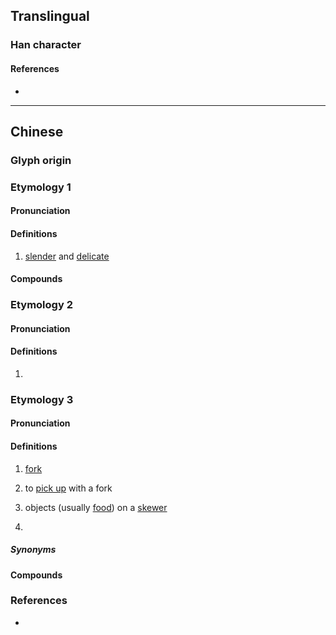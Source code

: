 {{character info}}
==Translingual==

===Han character===
{{Han char|rn=64|rad=手|as=17|sn=20|four=53050|canj=QOIM|ids=⿰扌韱}}

====References====
* {{Han ref|kx=0462.500|dkj=12979|dj=0812.090|hdz=31984.150|uh=6515|ud=25877|bh=F44D|bd=62541}}

----

==Chinese==

===Glyph origin===
{{Han etym}}

===Etymology 1===
{{zh-forms}}

====Pronunciation====
{{zh-pron
|m=xiān
|c=saam1,cim1
|mc=y
|oc=y
|cat=
}}

====Definitions====
{{zh-hanzi}}

# {{lb|zh|of the hand}} [[slender]] and [[delicate]]
#: {{zh-alt-inline|纖|孅|摻}}

====Compounds====
{{zh-der|攕攕}}

===Etymology 2===
{{zh-forms}}

====Pronunciation====
{{zh-pron
|m=jiān
|mc=
|oc=
|cat=
}}

====Definitions====
{{zh-hanzi}}

# {{rfdef|zh}}

===Etymology 3===
{{zh-forms|alt=鋟}}

====Pronunciation====
{{zh-pron
|mn=xm,zz,tw:chhiám/qz:chhiàm
|cat=n,v,cls
}}

====Definitions====
{{zh-hanzi}}

# {{lb|zh|Hokkien}} [[fork]]
# {{lb|zh|Hokkien}} to [[pick up]] with a fork
# {{lb|zh|Xiamen|Zhangzhou|&|Taiwanese Hokkien}} objects (usually [[food]]) on a [[skewer]]
# {{lb|zh|Xiamen|Zhangzhou|&|Taiwanese Hokkien}} {{zh-classifier|objects in a string, on a skewer, etc}}

=====Synonyms=====
{{zh-dial|叉子}}

====Compounds====
{{zh-der|攕仔|攕仔車|刀攕|米攕|攕管|攕手|李仔攕}}

===References===
* {{R:yue:mfccd}}